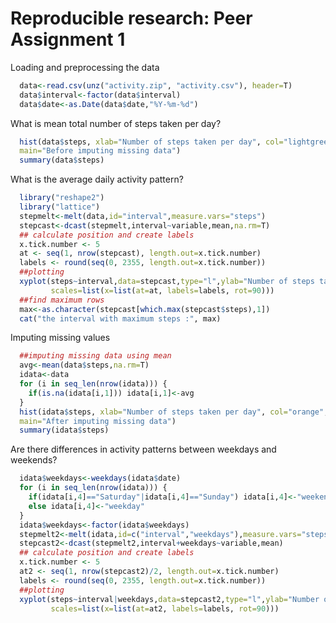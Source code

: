 Reproducible research: Peer Assignment 1
========================================================

Loading and preprocessing the data

```r
  data<-read.csv(unz("activity.zip", "activity.csv"), header=T)
  data$interval<-factor(data$interval)
  data$date<-as.Date(data$date,"%Y-%m-%d")
```

What is mean total number of steps taken per day?
```r
  hist(data$steps, xlab="Number of steps taken per day", col="lightgreen",
  main="Before imputing missing data")
  summary(data$steps) 
```
What is the average daily activity pattern?
```r
  library("reshape2")
  library("lattice")
  stepmelt<-melt(data,id="interval",measure.vars="steps")
  stepcast<-dcast(stepmelt,interval~variable,mean,na.rm=T)
  ## calculate position and create labels
  x.tick.number <- 5
  at <- seq(1, nrow(stepcast), length.out=x.tick.number)
  labels <- round(seq(0, 2355, length.out=x.tick.number))
  ##plotting
  xyplot(steps~interval,data=stepcast,type="l",ylab="Number of steps taken per day",
         scales=list(x=list(at=at, labels=labels, rot=90)))
  ##find maximum rows
  max<-as.character(stepcast[which.max(stepcast$steps),1])
  cat("the interval with maximum steps :", max)
```
Imputing missing values
```r
  ##imputing missing data using mean
  avg<-mean(data$steps,na.rm=T)
  idata<-data
  for (i in seq_len(nrow(idata))) {
    if(is.na(idata[i,1])) idata[i,1]<-avg
  }
  hist(idata$steps, xlab="Number of steps taken per day", col="orange",
  main="After imputing missing data")
  summary(idata$steps)
```
Are there differences in activity patterns between weekdays and weekends?
```r
  idata$weekdays<-weekdays(idata$date)
  for (i in seq_len(nrow(idata))) {
    if(idata[i,4]=="Saturday"|idata[i,4]=="Sunday") idata[i,4]<-"weekend"
    else idata[i,4]<-"weekday"
  }
  idata$weekdays<-factor(idata$weekdays)
  stepmelt2<-melt(idata,id=c("interval","weekdays"),measure.vars="steps")
  stepcast2<-dcast(stepmelt2,interval+weekdays~variable,mean)
  ## calculate position and create labels
  x.tick.number <- 5
  at2 <- seq(1, nrow(stepcast2)/2, length.out=x.tick.number)
  labels <- round(seq(0, 2355, length.out=x.tick.number))
  ##plotting
  xyplot(steps~interval|weekdays,data=stepcast2,type="l",ylab="Number of steps taken per day",
         scales=list(x=list(at=at2, labels=labels, rot=90)))
```
